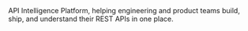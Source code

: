 
<CustomBox>
    API Intelligence Platform, helping engineering and product teams build, ship, and understand
    their REST APIs in one place.
</CustomBox>

<PaginationCards />